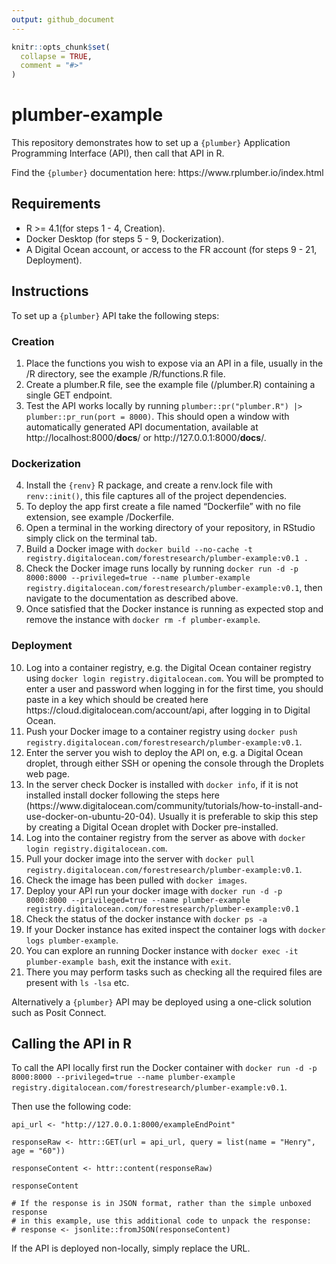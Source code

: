```yaml
---
output: github_document
---
```


<!-- README.md is generated from README.Rmd. Please edit that file -->

```r
knitr::opts_chunk$set(
  collapse = TRUE,
  comment = "#>"
)
```

# plumber-example

This repository demonstrates how to set up a `{plumber}` Application Programming Interface (API),
then call that API in R.

Find the `{plumber}` documentation here: https://www.rplumber.io/index.html

## Requirements
- R >= 4.1(for steps 1 - 4, Creation).
- Docker Desktop (for steps 5 - 9, Dockerization).
- A Digital Ocean account, or access to the FR account (for steps 9 - 21, Deployment).

## Instructions

To set up a `{plumber}` API take the following steps:

### Creation
1. Place the functions you wish to expose via an API in a file, usually in the /R directory, see the example /R/functions.R file.
2. Create a plumber.R file, see the example file (/plumber.R) containing a single GET endpoint.
3. Test the API works locally by running `plumber::pr("plumber.R") |> plumber::pr_run(port = 8000)`. This should open a window with automatically generated API documentation, available at http://localhost:8000/__docs__/ or http://127.0.0.1:8000/__docs__/.

### Dockerization
4. Install the `{renv}` R package, and create a renv.lock file with `renv::init()`, this file captures all of the project dependencies.
5. To deploy the app first create a file named "Dockerfile" with no file extension, see example /Dockerfile.
6. Open a terminal in the working directory of your repository, in RStudio simply click on the terminal tab.
7. Build a Docker image with `docker build --no-cache -t registry.digitalocean.com/forestresearch/plumber-example:v0.1 .`
8. Check the Docker image runs locally by running `docker run -d -p 8000:8000 --privileged=true --name plumber-example registry.digitalocean.com/forestresearch/plumber-example:v0.1`, then navigate to the documentation as described above.
9. Once satisfied that the Docker instance is running as expected stop and remove the instance with `docker rm -f plumber-example`.

### Deployment
10. Log into a container registry, e.g. the Digital Ocean container registry using `docker login registry.digitalocean.com`. You will be prompted to enter a user and password when logging in for the first time, you should paste in a key which should be created here https://cloud.digitalocean.com/account/api, after logging in to Digital Ocean.
11. Push your Docker image to a container registry using `docker push registry.digitalocean.com/forestresearch/plumber-example:v0.1`.
12. Enter the server you wish to deploy the API on, e.g. a Digital Ocean droplet, through either SSH or opening the console through the Droplets web page.
13. In the server check Docker is installed with `docker info`, if it is not installed install docker following the steps here (https://www.digitalocean.com/community/tutorials/how-to-install-and-use-docker-on-ubuntu-20-04). Usually it is preferable to skip this step by creating a Digital Ocean droplet with Docker pre-installed.
14. Log into the container registry from the server as above with `docker login registry.digitalocean.com`.
15. Pull your docker image into the server with `docker pull registry.digitalocean.com/forestresearch/plumber-example:v0.1`.
16. Check the image has been pulled with `docker images`.
17. Deploy your API run your docker image with `docker run -d -p 8000:8000 --privileged=true --name plumber-example registry.digitalocean.com/forestresearch/plumber-example:v0.1`
18. Check the status of the docker instance with `docker ps -a`
19. If your Docker instance has exited inspect the container logs with `docker logs plumber-example`.
20. You can explore an running Docker instance with `docker exec -it plumber-example bash`, exit the instance with `exit`.
21. There you may perform tasks such as checking all the required files are present with `ls -lsa` etc.

Alternatively a `{plumber}` API may be deployed using a one-click solution such as Posit Connect.

## Calling the API in R

To call the API locally first run the Docker container with `docker run -d -p 8000:8000 --privileged=true --name plumber-example registry.digitalocean.com/forestresearch/plumber-example:v0.1`.

Then use the following code:

```
api_url <- "http://127.0.0.1:8000/exampleEndPoint"

responseRaw <- httr::GET(url = api_url, query = list(name = "Henry", age = "60"))

responseContent <- httr::content(responseRaw)

responseContent

# If the response is in JSON format, rather than the simple unboxed response
# in this example, use this additional code to unpack the response:
# response <- jsonlite::fromJSON(responseContent)
```

If the API is deployed non-locally, simply replace the URL.
